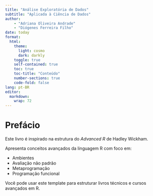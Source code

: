 ```yaml
---
title: "Análise Exploratória de Dados"
subtitle: "Aplicada à Ciência de Dados"
author:
    - "Adriana Oliveira Andrade"
    - "Diógenes Ferreira Filho"
date: today
format:
  html:
    theme:
      light: cosmo
      dark: darkly
    toggle: true
    self-contained: true
    toc: true
    toc-title: "Conteúdo"
    number-sections: true
    code-fold: false
lang: pt-BR
editor: 
  markdown: 
    wrap: 72
---
```


# Prefácio

Este livro é inspirado na estrutura do *Advanced R* de Hadley Wickham. 

Apresenta conceitos avançados da linguagem R com foco em:

- Ambientes
- Avaliação não padrão
- Metaprogramação
- Programação funcional

Você pode usar este template para estruturar livros técnicos e cursos avançados em R.
